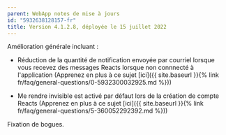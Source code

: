 ```yaml
---
parent: WebApp notes de mise à jours
id: "5932638128157-fr"
title: Version 4.1.2.8, déployée le 15 juillet 2022
---
```

Amélioration générale incluant :

- Réduction de la quantité de notification envoyée par courriel lorsque vous recevez des messages Reacts lorsque non connnecté à l'application (Apprenez en plus à ce sujet [ici]({{ site.baseurl }}{% link fr/faq/general-questions/0-5932300032925.md %}))

- Me rendre invisible est activé par défaut lors de la création de compte Reacts (Apprenez en plus à ce sujet [ici]({{ site.baseurl }}{% link fr/faq/general-questions/5-360052292392.md %}))

Fixation de bogues.
